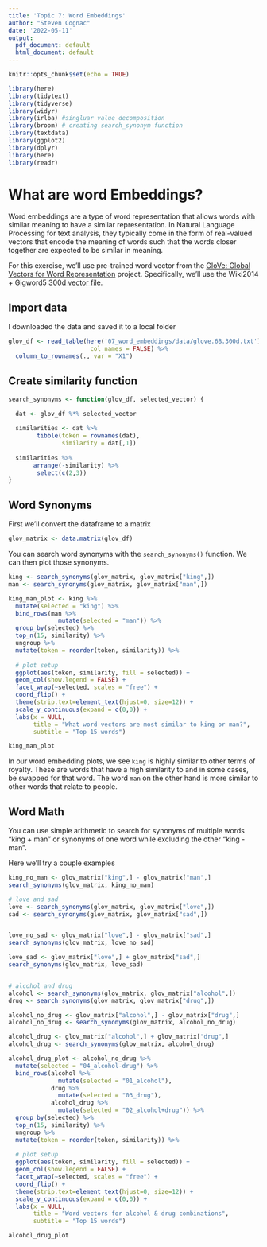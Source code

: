 ```yaml
---
title: 'Topic 7: Word Embeddings'
author: "Steven Cognac"
date: '2022-05-11'
output:
  pdf_document: default
  html_document: default
---
```


```r
knitr::opts_chunk$set(echo = TRUE)
```


```r
library(here)
library(tidytext)
library(tidyverse)
library(widyr)
library(irlba) #singluar value decomposition
library(broom) # creating search_synonym function
library(textdata)
library(ggplot2)
library(dplyr)
library(here)
library(readr)
```

# What are word Embeddings?

Word embeddings are a type of word representation that allows words with similar meaning to have a similar representation. In Natural Language Processing for text analysis, they typically come in the form of real-valued vectors that encode the meaning of words such that the words closer together are expected to be similar in meaning.

For this exercise, we'll use pre-trained word vector from the [GloVe: Global Vectors for Word Representation](https://nlp.stanford.edu/projects/glove/) project. Specifically, we'll use the Wiki2014 + Gigword5 [300d vector file](https://nlp.stanford.edu/data/glove.6B.zip).

## Import data
I downloaded the data and saved it to a local folder

```r
glov_df <- read_table(here('07_word_embeddings/data/glove.6B.300d.txt'), 
                       col_names = FALSE) %>% 
  column_to_rownames(., var = "X1")
```

## Create similarity function

```r
search_synonyms <- function(glov_df, selected_vector) {

  dat <- glov_df %*% selected_vector
  
  similarities <- dat %>%
        tibble(token = rownames(dat), 
               similarity = dat[,1])
  
  similarities %>%
       arrange(-similarity) %>%
        select(c(2,3))
}
```

## Word Synonyms

First we'll convert the dataframe to a matrix
```r
glov_matrix <- data.matrix(glov_df)
```

You can search word synonyms with the `search_synonyms()` function. We can then plot those synonyms.

```r
king <- search_synonyms(glov_matrix, glov_matrix["king",])
man <- search_synonyms(glov_matrix, glov_matrix["man",])
```


```r
king_man_plot <- king %>%
  mutate(selected = "king") %>%
  bind_rows(man %>%
              mutate(selected = "man")) %>%
  group_by(selected) %>%
  top_n(15, similarity) %>%
  ungroup %>%
  mutate(token = reorder(token, similarity)) %>%
  
  # plot setup
  ggplot(aes(token, similarity, fill = selected)) +
  geom_col(show.legend = FALSE) +
  facet_wrap(~selected, scales = "free") +
  coord_flip() +
  theme(strip.text=element_text(hjust=0, size=12)) +
  scale_y_continuous(expand = c(0,0)) +
  labs(x = NULL, 
       title = "What word vectors are most similar to king or man?",
       subtitle = "Top 15 words")

king_man_plot
```

In our word embedding plots, we see `king` is highly similar to other terms of royalty. These are words that have a high similarity to and in some cases, be swapped for that word. The word `man` on the other hand is more similar to other words that relate to people.

## Word Math

You can use simple arithmetic to search for synonyms of multiple words "king + man" or synonyms of one word while excluding the other "king - man".

Here we'll try a couple examples
```r
king_no_man <- glov_matrix["king",] - glov_matrix["man",] 
search_synonyms(glov_matrix, king_no_man)

# love and sad
love <- search_synonyms(glov_matrix, glov_matrix["love",])
sad <- search_synonyms(glov_matrix, glov_matrix["sad",])


love_no_sad <- glov_matrix["love",] - glov_matrix["sad",]
search_synonyms(glov_matrix, love_no_sad)

love_sad <- glov_matrix["love",] + glov_matrix["sad",]
search_synonyms(glov_matrix, love_sad)


# alcohol and drug
alcohol <- search_synonyms(glov_matrix, glov_matrix["alcohol",])
drug <- search_synonyms(glov_matrix, glov_matrix["drug",])

alcohol_no_drug <- glov_matrix["alcohol",] - glov_matrix["drug",]
alcohol_no_drug <- search_synonyms(glov_matrix, alcohol_no_drug)

alcohol_drug <- glov_matrix["alcohol",] + glov_matrix["drug",]
alcohol_drug <- search_synonyms(glov_matrix, alcohol_drug)
```

```r
alcohol_drug_plot <- alcohol_no_drug %>%
  mutate(selected = "04_alcohol-drug") %>%
  bind_rows(alcohol %>% 
              mutate(selected = "01_alcohol"),
            drug %>% 
              mutate(selected = "03_drug"),
            alcohol_drug %>%
              mutate(selected = "02_alcohol+drug")) %>%
  group_by(selected) %>%
  top_n(15, similarity) %>%
  ungroup %>%
  mutate(token = reorder(token, similarity)) %>%
  
  # plot setup
  ggplot(aes(token, similarity, fill = selected)) +
  geom_col(show.legend = FALSE) +
  facet_wrap(~selected, scales = "free") +
  coord_flip() +
  theme(strip.text=element_text(hjust=0, size=12)) +
  scale_y_continuous(expand = c(0,0)) +
  labs(x = NULL, 
       title = "Word vectors for alcohol & drug combinations",
       subtitle = "Top 15 words")

alcohol_drug_plot
```